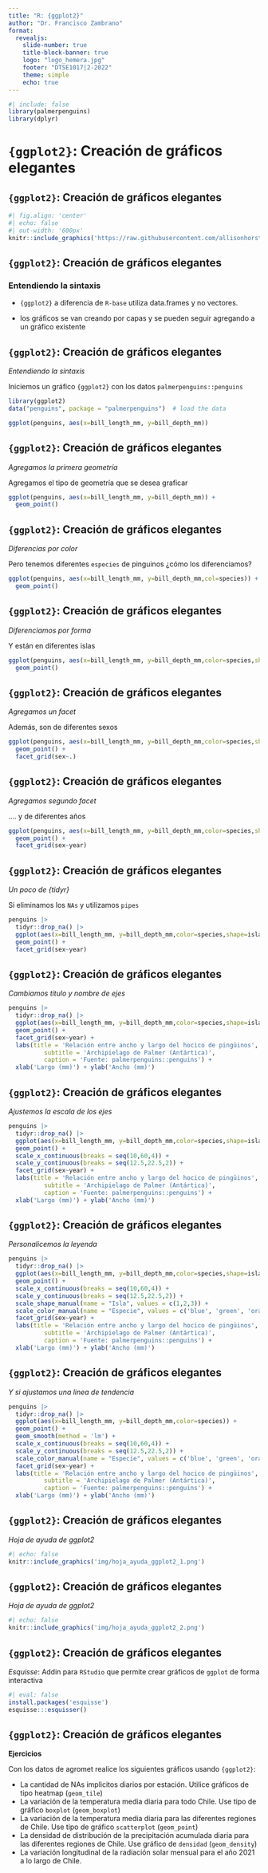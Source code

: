 ```yaml
---
title: "R: {ggplot2}"
author: "Dr. Francisco Zambrano"
format: 
  revealjs:
    slide-number: true
    title-block-banner: true
    logo: "logo_hemera.jpg"
    footer: "DTSE1017|2-2022"
    theme: simple
    echo: true
---
```


```r
#| include: false
library(palmerpenguins)
library(dplyr)
```
# `{ggplot2}`: Creación de gráficos elegantes {background-color="brown"}

## `{ggplot2}`: Creación de gráficos elegantes {.smaller .scrollable background-image="https://ggplot2.tidyverse.org/logo.png" background-position="97.5% 2.5%" background-size="7.5%" layout="true"}

```r
#| fig.align: 'center'
#| echo: false
#| out-width: '600px'
knitr::include_graphics('https://raw.githubusercontent.com/allisonhorst/stats-illustrations/master/rstats-artwork/ggplot2_masterpiece.png')
```

## `{ggplot2}`: Creación de gráficos elegantes {.smaller .scrollable background-image="https://ggplot2.tidyverse.org/logo.png" background-position="97.5% 2.5%" background-size="7.5%" layout="true"}

### Entendiendo la sintaxis

* `{ggplot2}` a diferencia de `R-base` utiliza data.frames y no vectores.

* los gráficos se van creando por capas y se pueden seguir agregando a un gráfico existente

## `{ggplot2}`: Creación de gráficos elegantes {.smaller .scrollable background-image="https://ggplot2.tidyverse.org/logo.png" background-position="97.5% 2.5%" background-size="7.5%" layout="true"}

*Entendiendo la sintaxis*

Iniciemos un gráfico `{ggplot2}` con los datos `palmerpenguins::penguins`

```r
library(ggplot2)
data("penguins", package = "palmerpenguins")  # load the data

ggplot(penguins, aes(x=bill_length_mm, y=bill_depth_mm)) 
```

## `{ggplot2}`: Creación de gráficos elegantes {.smaller .scrollable background-image="https://ggplot2.tidyverse.org/logo.png" background-position="97.5% 2.5%" background-size="7.5%" layout="true"}

*Agregamos la primera geometría*

Agregamos el tipo de geometría que se desea graficar
```r
ggplot(penguins, aes(x=bill_length_mm, y=bill_depth_mm)) +
  geom_point()
```

## `{ggplot2}`: Creación de gráficos elegantes {.smaller .scrollable background-image="https://ggplot2.tidyverse.org/logo.png" background-position="97.5% 2.5%" background-size="7.5%" layout="true"}

*Diferencias por color*

Pero tenemos diferentes `especies` de pinguinos ¿cómo los diferenciamos?
```r
ggplot(penguins, aes(x=bill_length_mm, y=bill_depth_mm,col=species)) +
  geom_point() 
```

## `{ggplot2}`: Creación de gráficos elegantes {.smaller .scrollable background-image="https://ggplot2.tidyverse.org/logo.png" background-position="97.5% 2.5%" background-size="7.5%" layout="true"}

*Diferenciamos por forma*

Y están en diferentes islas
```r
ggplot(penguins, aes(x=bill_length_mm, y=bill_depth_mm,color=species,shape=island)) +
  geom_point() 
```

## `{ggplot2}`: Creación de gráficos elegantes {.smaller .scrollable background-image="https://ggplot2.tidyverse.org/logo.png" background-position="97.5% 2.5%" background-size="7.5%" layout="true"}

*Agregamos un facet*

Además, son de diferentes sexos
```r
ggplot(penguins, aes(x=bill_length_mm, y=bill_depth_mm,color=species,shape=island)) +
  geom_point() +
  facet_grid(sex~.)
```

## `{ggplot2}`: Creación de gráficos elegantes {.smaller .scrollable background-image="https://ggplot2.tidyverse.org/logo.png" background-position="97.5% 2.5%" background-size="7.5%" layout="true"}

*Agregamos segundo facet*

.... y de diferentes años
```r
ggplot(penguins, aes(x=bill_length_mm, y=bill_depth_mm,color=species,shape=island)) +
  geom_point() +
  facet_grid(sex~year)
```

## `{ggplot2}`: Creación de gráficos elegantes {.smaller .scrollable background-image="https://ggplot2.tidyverse.org/logo.png" background-position="97.5% 2.5%" background-size="7.5%" layout="true"}

*Un poco de {tidyr}*

Si eliminamos los `NAs` y utilizamos `pipes`
```r
penguins |> 
  tidyr::drop_na() |> 
  ggplot(aes(x=bill_length_mm, y=bill_depth_mm,color=species,shape=island)) +
  geom_point() +
  facet_grid(sex~year)
```

## `{ggplot2}`: Creación de gráficos elegantes {.smaller .scrollable background-image="https://ggplot2.tidyverse.org/logo.png" background-position="97.5% 2.5%" background-size="7.5%" layout="true"}

*Cambiamos titulo y nombre de ejes*

```r
penguins |> 
  tidyr::drop_na() |> 
  ggplot(aes(x=bill_length_mm, y=bill_depth_mm,color=species,shape=island)) +
  geom_point() +
  facet_grid(sex~year) +
  labs(title = 'Relación entre ancho y largo del hocico de pingüinos',
          subtitle = 'Archipielago de Palmer (Antártica)',
          caption = 'Fuente: palmerpenguins::penguins') +
  xlab('Largo (mm)') + ylab('Ancho (mm)')
```

## `{ggplot2}`: Creación de gráficos elegantes {.smaller .scrollable background-image="https://ggplot2.tidyverse.org/logo.png" background-position="97.5% 2.5%" background-size="7.5%" layout="true"}

*Ajustemos la escala de los ejes*

```r
penguins |> 
  tidyr::drop_na() |> 
  ggplot(aes(x=bill_length_mm, y=bill_depth_mm,color=species,shape=island)) +
  geom_point() +
  scale_x_continuous(breaks = seq(10,60,4)) +
  scale_y_continuous(breaks = seq(12.5,22.5,2)) +
  facet_grid(sex~year) +
  labs(title = 'Relación entre ancho y largo del hocico de pingüinos',
          subtitle = 'Archipielago de Palmer (Antártica)',
          caption = 'Fuente: palmerpenguins::penguins') +
  xlab('Largo (mm)') + ylab('Ancho (mm)')
```

## `{ggplot2}`: Creación de gráficos elegantes {.smaller .scrollable background-image="https://ggplot2.tidyverse.org/logo.png" background-position="97.5% 2.5%" background-size="7.5%" layout="true"}

*Personalicemos la leyenda*

```r
penguins |> 
  tidyr::drop_na() |> 
  ggplot(aes(x=bill_length_mm, y=bill_depth_mm,color=species,shape=island)) +
  geom_point() +
  scale_x_continuous(breaks = seq(10,60,4)) +
  scale_y_continuous(breaks = seq(12.5,22.5,2)) +
  scale_shape_manual(name = "Isla", values = c(1,2,3)) +
  scale_color_manual(name = "Especie", values = c('blue', 'green', 'orange')) +
  facet_grid(sex~year) +
  labs(title = 'Relación entre ancho y largo del hocico de pingüinos',
          subtitle = 'Archipielago de Palmer (Antártica)',
          caption = 'Fuente: palmerpenguins::penguins') +
  xlab('Largo (mm)') + ylab('Ancho (mm)')
```

## `{ggplot2}`: Creación de gráficos elegantes {.smaller .scrollable background-image="https://ggplot2.tidyverse.org/logo.png" background-position="97.5% 2.5%" background-size="7.5%" layout="true"}

*Y si ajustamos una linea de tendencia*

```r
penguins |> 
  tidyr::drop_na() |> 
  ggplot(aes(x=bill_length_mm, y=bill_depth_mm,color=species)) +
  geom_point() +
  geom_smooth(method = 'lm') +
  scale_x_continuous(breaks = seq(10,60,4)) +
  scale_y_continuous(breaks = seq(12.5,22.5,2)) +
  scale_color_manual(name = "Especie", values = c('blue', 'green', 'orange')) +
  facet_grid(sex~year) +
  labs(title = 'Relación entre ancho y largo del hocico de pingüinos',
          subtitle = 'Archipielago de Palmer (Antártica)',
          caption = 'Fuente: palmerpenguins::penguins') +
  xlab('Largo (mm)') + ylab('Ancho (mm)')
```

## `{ggplot2}`: Creación de gráficos elegantes {.smaller .scrollable background-image="https://ggplot2.tidyverse.org/logo.png" background-position="97.5% 2.5%" background-size="7.5%" layout="true"}

*Hoja de ayuda de ggplot2*

```r
#| echo: false
knitr::include_graphics('img/hoja_ayuda_ggplot2_1.png')
```

## `{ggplot2}`: Creación de gráficos elegantes {.smaller .scrollable background-image="https://ggplot2.tidyverse.org/logo.png" background-position="97.5% 2.5%" background-size="7.5%" layout="true"}

*Hoja de ayuda de ggplot2*

```r
#| echo: false
knitr::include_graphics('img/hoja_ayuda_ggplot2_2.png')
```


## `{ggplot2}`: Creación de gráficos elegantes {.smaller .scrollable background-image="https://ggplot2.tidyverse.org/logo.png" background-position="97.5% 2.5%" background-size="7.5%" layout="true"}

*Esquisse*: Addin para `RStudio` que permite crear gráficos de `ggplot` de forma interactiva

```r
#| eval: false
install.packages('esquisse')
esquisse:::esquisser()
```

## `{ggplot2}`: Creación de gráficos elegantes {.smaller .scrollable background-image="https://ggplot2.tidyverse.org/logo.png" background-position="97.5% 2.5%" background-size="7.5%" layout="true"}

**Ejercicios**

Con los datos de agromet realice los siguientes gráficos usando `{ggplot2}`:

- La cantidad de NAs implicitos diarios por estación. Utilice gráficos de tipo heatmap (`geom_tile`)
- La variación de la temperatura media diaria para todo Chile. Use tipo de gráfico `boxplot` (`geom_boxplot`)
- La variación de la temperatura media diaria para las diferentes regiones de Chile. Use tipo de gráfico `scatterplot` (`geom_point`)
- La densidad de distribución de la precipitación acumulada diaria para las diferentes regiones de Chile. Use gráfico de `densidad` (`geom_density`)
- La variación longitudinal de la radiación solar mensual para el año 2021 a lo largo de Chile.
